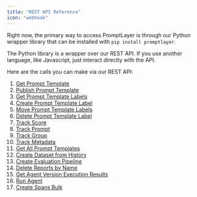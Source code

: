 ```yaml
---
title: "REST API Reference"
icon: "webhook"
---
```


Right now, the primary way to access PromptLayer is through our Python wrapper library that can be installed with `pip install promptlayer`.

The Python library is a wrapper over our REST API. If you use another language, like Javascript, just interact directly with the API.

Here are the calls you can make via our REST API:

1. [Get Prompt Template](/reference/templates-get)
2. [Publish Prompt Template](/reference/templates-publish)
3. [Get Prompt Template Labels](/reference/templates-labels-get)
4. [Create Prompt Template Label](/reference/prompt-labels-create)
5. [Move Prompt Template Labels](/reference/prompt-labels-patch)
6. [Delete Prompt Template Label](/reference/prompt-labels-delete)
7. [Track Score](/reference/track-score)
8. [Track Prompt](/reference/track-prompt)
9. [Track Group](/reference/track-group)
10. [Track Metadata](/reference/track-metadata)
11. [Get All Prompt Templates](/reference/list-prompt-templates)
12. [Create Dataset from History](/reference/dataset-from-filter-params)
13. [Create Evaluation Pipeline](/reference/create-reports)
14. [Delete Reports by Name](/reference/delete-reports-by-name)
15. [Get Agent Version Execution Results](/reference/workflow-version-execution-results)
16. [Run Agent](/reference/run-workflow)
17. [Create Spans Bulk](/reference/spans-bulk)
